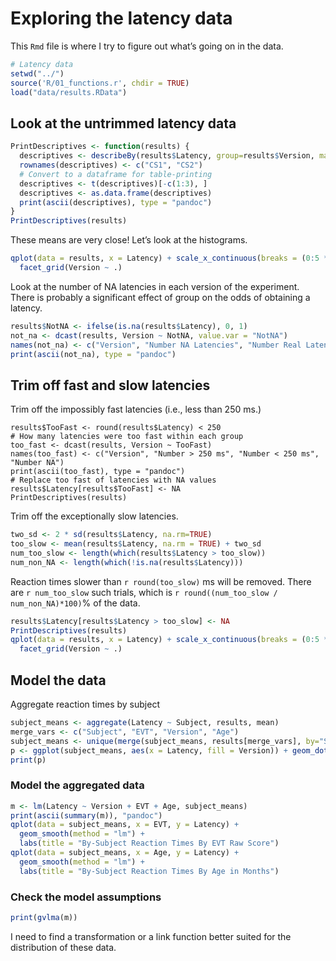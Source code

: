 # Exploring the latency data

This `Rmd` file is where I try to figure out what's going on in the data.

```r
# Latency data
setwd("../")
source('R/01_functions.r', chdir = TRUE)
load("data/results.RData")
```

## Look at the untrimmed latency data
```r
PrintDescriptives <- function(results) {
  descriptives <- describeBy(results$Latency, group=results$Version, mat=T, skew=F)
  rownames(descriptives) <- c("CS1", "CS2")
  # Convert to a dataframe for table-printing
  descriptives <- t(descriptives)[-c(1:3), ]
  descriptives <- as.data.frame(descriptives)
  print(ascii(descriptives), type = "pandoc")  
}
PrintDescriptives(results)
```

These means are very close! Let's look at the histograms.

```r
qplot(data = results, x = Latency) + scale_x_continuous(breaks = (0:5 * 500)) + 
  facet_grid(Version ~ .)
```

Look at the number of NA latencies in each version of the experiment. There is probably a significant effect of group on the odds of obtaining a latency.

```r
results$NotNA <- ifelse(is.na(results$Latency), 0, 1)
not_na <- dcast(results, Version ~ NotNA, value.var = "NotNA")
names(not_na) <- c("Version", "Number NA Latencies", "Number Real Latencies")
print(ascii(not_na), type = "pandoc")
```

## Trim off fast and slow latencies

Trim off the impossibly fast latencies (i.e., less than 250 ms.)

```{rmessage=FALSE, warning=FALSE, results='asis'}
results$TooFast <- round(results$Latency) < 250
# How many latencies were too fast within each group
too_fast <- dcast(results, Version ~ TooFast)
names(too_fast) <- c("Version", "Number > 250 ms", "Number < 250 ms", "Number NA")
print(ascii(too_fast), type = "pandoc")
# Replace too fast of latencies with NA values
results$Latency[results$TooFast] <- NA
PrintDescriptives(results)
```

Trim off the exceptionally slow latencies.

```r
two_sd <- 2 * sd(results$Latency, na.rm=TRUE)
too_slow <- mean(results$Latency, na.rm = TRUE) + two_sd
num_too_slow <- length(which(results$Latency > too_slow))
num_non_NA <- length(which(!is.na(results$Latency)))
```

Reaction times slower than `r round(too_slow)` ms will be removed. There are `r num_too_slow` such trials, which is `r round((num_too_slow / num_non_NA)*100)`% of the data.

```r
results$Latency[results$Latency > too_slow] <- NA
PrintDescriptives(results)
qplot(data = results, x = Latency) + scale_x_continuous(breaks = (0:5 * 500)) + 
  facet_grid(Version ~ .)
```

## Model the data

Aggregate reaction times by subject
```r
subject_means <- aggregate(Latency ~ Subject, results, mean)
merge_vars <- c("Subject", "EVT", "Version", "Age")
subject_means <- unique(merge(subject_means, results[merge_vars], by="Subject"))
p <- ggplot(subject_means, aes(x = Latency, fill = Version)) + geom_dotplot(method="histodot", stackgroups=FALSE) + scale_y_continuous(name = "", breaks = NULL)
print(p)
```

### Model the aggregated data

```r
m <- lm(Latency ~ Version + EVT + Age, subject_means)
print(ascii(summary(m)), "pandoc")
qplot(data = subject_means, x = EVT, y = Latency) + 
  geom_smooth(method = "lm") + 
  labs(title = "By-Subject Reaction Times By EVT Raw Score")
qplot(data = subject_means, x = Age, y = Latency) + 
  geom_smooth(method = "lm") + 
  labs(title = "By-Subject Reaction Times By Age in Months")
```

### Check the model assumptions

```r
print(gvlma(m))
```

I need to find a transformation or a link function better suited for the distribution of these data.


























